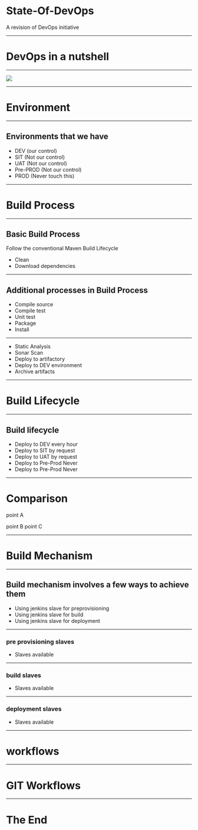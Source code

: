 
# State-Of-DevOps

A revision of DevOps initiative

---

# DevOps in a nutshell

---

![](https://www.mindhubit.com/img/carousel/feature-devops.png)

---

# Environment

---

## Environments that we have

- DEV       (our control)
- SIT       (Not our control)
- UAT       (Not our control)
- Pre-PROD  (Not our control)
- PROD      (Never touch this)

---

# Build Process

---

## Basic Build Process

Follow the conventional Maven Build Lifecycle

- Clean
- Download dependencies

---

## Additional processes in Build Process
- Compile source
- Compile test
- Unit test
- Package
- Install

---


- Static Analysis
- Sonar Scan
- Deploy to artifactory
- Deploy to DEV environment
- Archive artifacts

---

# Build Lifecycle

---

## Build lifecycle
- Deploy to DEV every hour
- Deploy to SIT by request
- Deploy to UAT by request
- Deploy to Pre-Prod Never
- Deploy to Pre-Prod Never

---

# Comparison

<Split>

point A

point B
point C

</Split>

---

# Build Mechanism

---

## Build mechanism involves a few ways to achieve them
- Using jenkins slave for preprovisioning
- Using jenkins slave for build
- Using jenkins slave for deployment

---

### pre provisioning slaves
- Slaves available

---

### build slaves
- Slaves available

---

### deployment slaves
- Slaves available

---

# workflows

<Workflow src="[Jenkins]->[Artifactory]" />

---

# GIT Workflows

<Workflow src="[Start]->[Finish]" />

---

# The End
